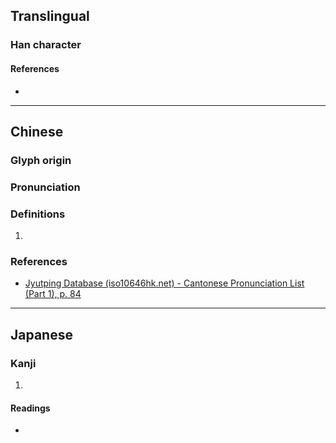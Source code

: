 {{character info}}
==Translingual==

===Han character===
{{Han char|rn=30|rad=口|as=14|sn=17|four=67048|canj=RSMJ|ids=⿰口翠}}

====References====
* {{Han ref|kx=0211.220|dkj=04444|dj=0434.170|hdz=10698.050|uh=567F|ud=22143|bh=ECC8|bd=60616}}

----

==Chinese==
{{zh-forms}}

===Glyph origin===
{{Han etym}}

===Pronunciation===
{{zh-pron
|m=zuǐ
|c=zeoi2
|mc=y
|oc=y
|cat=
}}

===Definitions===
{{zh-hanzi}}

# {{rfdef|zh|sort=口14}}

===References===
* [http://www.iso10646hk.net/jp/document/download.jsp Jyutping Database (iso10646hk.net) - Cantonese Pronunciation List (Part 1), p. 84]

----

==Japanese==

===Kanji===
{{ja-kanji|grade=|rs=口14}}

# {{rfdef|ja|sort=口14}}

====Readings====
* {{ja-readings|on=[[すい]] (sui)|kun=}}